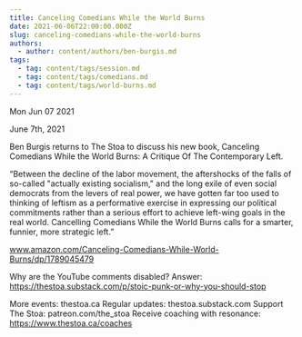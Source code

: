 ```yaml
---
title: Canceling Comedians While the World Burns
date: 2021-06-06T22:00:00.000Z
slug: canceling-comedians-while-the-world-burns
authors:
  - author: content/authors/ben-burgis.md
tags:
  - tag: content/tags/session.md
  - tag: content/tags/comedians.md
  - tag: content/tags/world-burns.md
---
```






Mon Jun 07 2021

June 7th, 2021

Ben Burgis returns to The Stoa to discuss his new book, Canceling Comedians While the World Burns: A Critique Of The Contemporary Left.

“Between the decline of the labor movement, the aftershocks of the falls of so-called "actually existing socialism," and the long exile of even social democrats from the levers of real power, we have gotten far too used to thinking of leftism as a performative exercise in expressing our political commitments rather than a serious effort to achieve left-wing goals in the real world. Cancelling Comedians While the World Burns calls for a smarter, funnier, more strategic left.”

www.amazon.com/Canceling-Comedians-While-World-Burns/dp/1789045479

Why are the YouTube comments disabled? Answer: https://thestoa.substack.com/p/stoic-punk-or-why-you-should-stop

More events: thestoa.ca
Regular updates: thestoa.substack.com
Support The Stoa: patreon.com/the_stoa
Receive coaching with resonance: https://www.thestoa.ca/coaches


